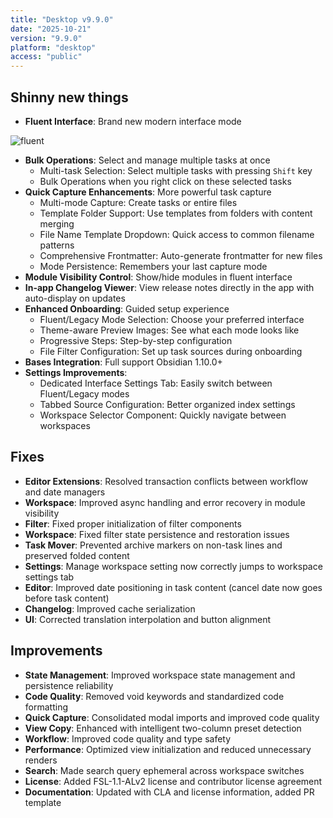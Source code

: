 ```yaml
---
title: "Desktop v9.9.0"
date: "2025-10-21"
version: "9.9.0"
platform: "desktop"
access: "public"
---
```


## Shinny new things

- **Fluent Interface**: Brand new modern interface mode

![fluent](./media/tg_dark.png)

- **Bulk Operations**: Select and manage multiple tasks at once
  - Multi-task Selection: Select multiple tasks with pressing `Shift` key
  - Bulk Operations when you right click on these selected tasks
- **Quick Capture Enhancements**: More powerful task capture
  - Multi-mode Capture: Create tasks or entire files
  - Template Folder Support: Use templates from folders with content merging
  - File Name Template Dropdown: Quick access to common filename patterns
  - Comprehensive Frontmatter: Auto-generate frontmatter for new files
  - Mode Persistence: Remembers your last capture mode
- **Module Visibility Control**: Show/hide modules in fluent interface
- **In-app Changelog Viewer**: View release notes directly in the app with auto-display on updates
- **Enhanced Onboarding**: Guided setup experience
  - Fluent/Legacy Mode Selection: Choose your preferred interface
  - Theme-aware Preview Images: See what each mode looks like
  - Progressive Steps: Step-by-step configuration
  - File Filter Configuration: Set up task sources during onboarding
- **Bases Integration**: Full support Obsidian 1.10.0+
- **Settings Improvements**:
  - Dedicated Interface Settings Tab: Easily switch between Fluent/Legacy modes
  - Tabbed Source Configuration: Better organized index settings
  - Workspace Selector Component: Quickly navigate between workspaces

## Fixes

- **Editor Extensions**: Resolved transaction conflicts between workflow and date managers
- **Workspace**: Improved async handling and error recovery in module visibility
- **Filter**: Fixed proper initialization of filter components
- **Workspace**: Fixed filter state persistence and restoration issues
- **Task Mover**: Prevented archive markers on non-task lines and preserved folded content
- **Settings**: Manage workspace setting now correctly jumps to workspace settings tab
- **Editor**: Improved date positioning in task content (cancel date now goes before task content)
- **Changelog**: Improved cache serialization
- **UI**: Corrected translation interpolation and button alignment

## Improvements

- **State Management**: Improved workspace state management and persistence reliability
- **Code Quality**: Removed void keywords and standardized code formatting
- **Quick Capture**: Consolidated modal imports and improved code quality
- **View Copy**: Enhanced with intelligent two-column preset detection
- **Workflow**: Improved code quality and type safety
- **Performance**: Optimized view initialization and reduced unnecessary renders
- **Search**: Made search query ephemeral across workspace switches
- **License**: Added FSL-1.1-ALv2 license and contributor license agreement
- **Documentation**: Updated with CLA and license information, added PR template
